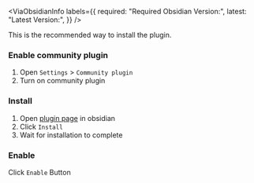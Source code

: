 
<ViaObsidianInfo
  labels={{
    required: "Required Obsidian Version:",
    latest: "Latest Version:",
  }}
/>

This is the recommended way to install the plugin.

<Steps>

### Enable community plugin

1. Open `Settings` > `Community plugin`
2. Turn on community plugin

### Install

1. Open [plugin page](https://obsidian.md/plugins?id=media-extended) in obsidian
2. Click `Install`
3. Wait for installation to complete

### Enable

Click `Enable` Button

</Steps>
